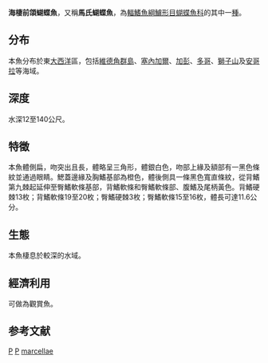 {{Speciesbox 
| taxon = Prognathodes marcellae
| status = LC
| status_system = IUCN3.1
| authority = [[Poll|Poll]], 1950
| synonyms = *''  Bauchotia marcellae''<br /><small>Poll, 1950</small>
*''Chaetodon altipinnis''<br /><small>Cadenat, 1951</small>
*''Chaetodon maecellae''<br /><small>Poll, 1950</small>
*''Chaetodon marcellae''<br /><small>Poll, 1950</small>
}}
'''海棲前頜蝴蝶魚'''，又稱'''馬氏蝴蝶魚'''，為[[輻鰭魚綱|輻鰭魚綱]][[鱸形目|鱸形目]][[蝴蝶魚科|蝴蝶魚科]]的其中一[[種|種]]。

==分布==
本魚分布於東[[大西洋|大西洋]]區，包括[[維德角群島|維德角群島]]、[[塞內加爾|塞內加爾]]、[[加彭|加彭]]、[[多哥|多哥]]、[[塞拉利昂|獅子山]]及[[安哥拉|安哥拉]]等海域。

==深度==
水深12至140公尺。

==特徵==
本魚體側扁，吻突出且長，體略呈三角形，體銀白色，吻部上緣及額部有一黑色條紋並通過眼睛。鰓蓋邊緣及胸鰭基部為橙色，體後側具一條黑色寬直條紋，從背鰭第九棘起延伸至臀鰭軟條基部，背鰭軟條和臀鰭軟條部、腹鰭及尾柄黃色。背鰭硬棘13枚；背鰭軟條19至20枚；臀鰭硬棘3枚；臀鰭軟條15至16枚，體長可達11.6公分。

==生態==
本魚棲息於較深的水域。

==經濟利用==
可做為觀賞魚。

==参考文献==
{{Reflist}}
{{Taxonbar}}

[[Category:1950年描述的魚類|P]]
[[Category:觀賞魚|P]]
[[Category:前頷蝴蝶魚屬|marcellae]]